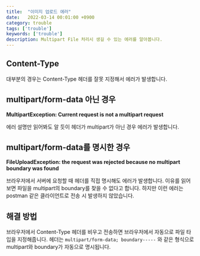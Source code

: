 ```yaml
---
title:  "이미지 업로드 에러"
date:   2022-03-14 00:01:00 +0900
category: trouble
tags: ['trouble']
keywords: ['trouble']
description: Multipart File 처리시 생길 수 있는 에러를 알아봅니다.
---
```


## Content-Type
대부분의 경우는 Content-Type 헤더를 잘못 지정해서 에러가 발생합니다.

## multipart/form-data 아닌 경우

**MultipartException: Current request is not a multipart request**

에러 설명만 읽어봐도 알 듯이 헤더가 multipart가 아닌 경우 에러가 발생합니다.

## multipart/form-data를 명시한 경우

**FileUploadException: the request was rejected because no multipart boundary was found**

브라우저에서 서버에 요청할 때 헤더를 직접 명시해도 에러가 발생합니다.
이유를 읽어보면 파일을 multipart의 boundary를 찾을 수 없다고 합니다.
하지만 이런 에러는 postman 같은 클라이언트로 전송 시 발생하지 않았습니다.

## 해결 방법

브라우저에서 Content-Type 헤더를 비우고 전송하면 브라우저에서 자동으로 파일 타입을 지정해줍니다.
헤더는 `multipart/form-data; boundary-----` 와 같은 형식으로 multipart와 boundary가 자동으로 명시됩니다.